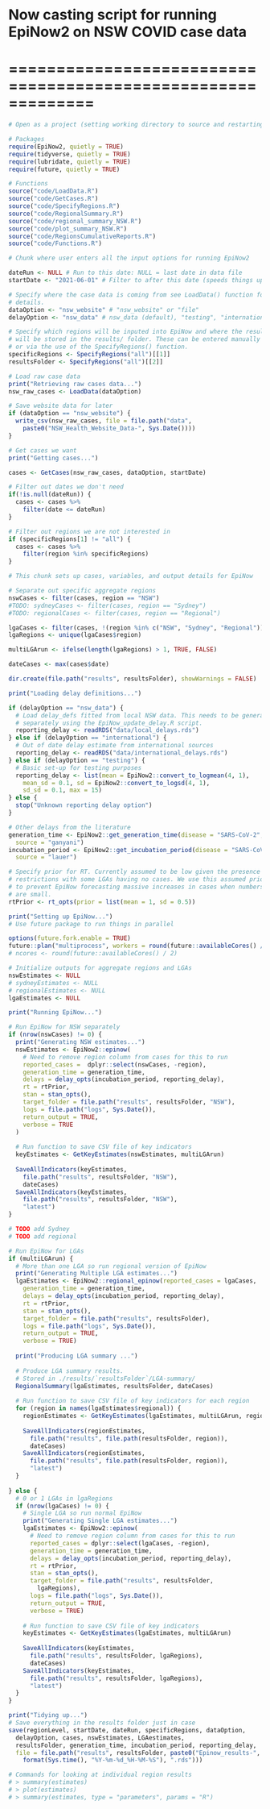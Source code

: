 # Now casting script for running EpiNow2 on NSW COVID case data
# =============================================================

```r
# Open as a project (setting working directory to source and restarting R)

# Packages
require(EpiNow2, quietly = TRUE)
require(tidyverse, quietly = TRUE)
require(lubridate, quietly = TRUE)
require(future, quietly = TRUE)

# Functions 
source("code/LoadData.R")
source("code/GetCases.R")
source("code/SpecifyRegions.R")
source("code/RegionalSummary.R")
source("code/regional_summary_NSW.R")
source("code/plot_summary_NSW.R")
source("code/RegionsCumulativeReports.R")
source("code/Functions.R")
```

```r
# Chunk where user enters all the input options for running EpiNow2

dateRun <- NULL # Run to this date: NULL = last date in data file
startDate <- "2021-06-01" # Filter to after this date (speeds things up) 

# Specify where the case data is coming from see LoadData() function for 
# details. 
dataOption <- "nsw_website" # "nsw_website" or "file"
delayOption <- "nsw_data" # nsw_data (default), "testing", "international"

# Specify which regions will be inputed into EpiNow and where the results 
# will be stored in the results/ folder. These can be entered manually
# or via the use of the SpecifyRegions() function. 
specificRegions <- SpecifyRegions("all")[[1]]
resultsFolder <- SpecifyRegions("all")[[2]] 

```

```r
# Load raw case data 
print("Retrieving raw cases data...")
nsw_raw_cases <- LoadData(dataOption)

# Save website data for later
if (dataOption == "nsw_website") {
  write_csv(nsw_raw_cases, file = file.path("data", 
    paste0("NSW_Health_Website_Data-", Sys.Date())))
}

# Get cases we want 
print("Getting cases...")

cases <- GetCases(nsw_raw_cases, dataOption, startDate) 

# Filter out dates we don't need
if(!is.null(dateRun)) {
  cases <- cases %>% 
    filter(date <= dateRun)
}

# Filter out regions we are not interested in
if (specificRegions[1] != "all") {
  cases <- cases %>%
    filter(region %in% specificRegions)
} 

```

```r
# This chunk sets up cases, variables, and output details for EpiNow 

# Separate out specific aggregate regions
nswCases <- filter(cases, region == "NSW")
#TODO: sydneyCases <- filter(cases, region == "Sydney")
#TODO: regionalCases <- filter(cases, region == "Regional")

lgaCases <- filter(cases, !(region %in% c("NSW", "Sydney", "Regional")))
lgaRegions <- unique(lgaCases$region)

multiLGArun <- ifelse(length(lgaRegions) > 1, TRUE, FALSE)

dateCases <- max(cases$date)

dir.create(file.path("results", resultsFolder), showWarnings = FALSE)
```

```r
print("Loading delay definitions...")

if (delayOption == "nsw_data") {
  # Load delay_defs fitted from local NSW data. This needs to be generated
  # separately using the EpiNow_update_delay.R script.
  reporting_delay <- readRDS("data/local_delays.rds")
} else if (delayOption == "international") {
  # Out of date delay estimate from international sources
  reporting_delay <- readRDS("data/international_delays.rds")
} else if (delayOption == "testing") {
  # Basic set-up for testing purposes
  reporting_delay <- list(mean = EpiNow2::convert_to_logmean(4, 1),
    mean_sd = 0.1, sd = EpiNow2::convert_to_logsd(4, 1),
    sd_sd = 0.1, max = 15)
} else {
  stop("Unknown reporting delay option")
}

# Other delays from the literature
generation_time <- EpiNow2::get_generation_time(disease = "SARS-CoV-2", 
  source = "ganyani")
incubation_period <- EpiNow2::get_incubation_period(disease = "SARS-CoV-2", 
  source = "lauer")

# Specify prior for RT. Currently assumed to be low given the presence of
# restrictions with some LGAs having no cases. We use this assumed prior 
# to prevent EpiNow forecasting massive increases in cases when numbers
# are small.  
rtPrior <- rt_opts(prior = list(mean = 1, sd = 0.5))
```

```r
print("Setting up EpiNow...")
# Use future package to run things in parallel

options(future.fork.enable = TRUE)
future::plan("multiprocess", workers = round(future::availableCores() / 2))
# ncores <- round(future::availableCores() / 2)
```

```r
# Initialize outputs for aggregate regions and LGAs
nswEstimates <- NULL
# sydneyEstimates <- NULL
# regionalEstimates <- NULL
lgaEstimates <- NULL

print("Running EpiNow...")

# Run EpiNow for NSW separately
if (nrow(nswCases) != 0) {
  print("Generating NSW estimates...")
  nswEstimates <- EpiNow2::epinow(
    # Need to remove region column from cases for this to run
    reported_cases =  dplyr::select(nswCases, -region), 
    generation_time = generation_time,
    delays = delay_opts(incubation_period, reporting_delay),
    rt = rtPrior,
    stan = stan_opts(),
    target_folder = file.path("results", resultsFolder, "NSW"),
    logs = file.path("logs", Sys.Date()),
    return_output = TRUE, 
    verbose = TRUE
  )
  
  # Run function to save CSV file of key indicators 
  keyEstimates <- GetKeyEstimates(nswEstimates, multiLGArun)
  
  SaveAllIndicators(keyEstimates, 
    file.path("results", resultsFolder, "NSW"),
    dateCases)
  SaveAllIndicators(keyEstimates, 
    file.path("results", resultsFolder, "NSW"), 
    "latest")
}

# TODO add Sydney
# TODO add regional

# Run EpiNow for LGAs
if (multiLGArun) {
  # More than one LGA so run regional version of EpiNow
  print("Generating Multiple LGA estimates...")
  lgaEstimates <- EpiNow2::regional_epinow(reported_cases = lgaCases, 
    generation_time = generation_time,
    delays = delay_opts(incubation_period, reporting_delay),
    rt = rtPrior,
    stan = stan_opts(),
    target_folder = file.path("results", resultsFolder),
    logs = file.path("logs", Sys.Date()),
    return_output = TRUE, 
    verbose = TRUE)
  
  print("Producing LGA summary ...")
  
  # Produce LGA summary results.
  # Stored in ./results/`resultsFolder`/LGA-summary/ 
  RegionalSummary(lgaEstimates, resultsFolder, dateCases) 
  
  # Run function to save CSV file of key indicators for each region
  for (region in names(lgaEstimates$regional)) {
    regionEstimates <- GetKeyEstimates(lgaEstimates, multiLGArun, region)
    
    SaveAllIndicators(regionEstimates, 
      file.path("results", file.path(resultsFolder, region)),
      dateCases)
    SaveAllIndicators(regionEstimates, 
      file.path("results", file.path(resultsFolder, region)), 
      "latest")
  }
  
} else {
  # 0 or 1 LGAs in lgaRegions
  if (nrow(lgaCases) != 0) {
    # Single LGA so run normal EpiNow
    print("Generating Single LGA estimates...")
    lgaEstimates <- EpiNow2::epinow(
      # Need to remove region column from cases for this to run
      reported_cases = dplyr::select(lgaCases, -region),
      generation_time = generation_time,
      delays = delay_opts(incubation_period, reporting_delay),
      rt = rtPrior,
      stan = stan_opts(),
      target_folder = file.path("results", resultsFolder,
        lgaRegions),
      logs = file.path("logs", Sys.Date()),
      return_output = TRUE, 
      verbose = TRUE)
    
    # Run function to save CSV file of key indicators 
    keyEstimates <- GetKeyEstimates(lgaEstimates, multiLGArun)
    
    SaveAllIndicators(keyEstimates, 
      file.path("results", resultsFolder, lgaRegions),
      dateCases)
    SaveAllIndicators(keyEstimates, 
      file.path("results", resultsFolder, lgaRegions), 
      "latest")
  } 
}

print("Tidying up...")
# Save everything in the results folder just in case
save(regionLevel, startDate, dateRun, specificRegions, dataOption, 
  delayOption, cases, nswEstimates, LGAestimates,
  resultsFolder, generation_time, incubation_period, reporting_delay,
  file = file.path("results", resultsFolder, paste0("Epinow_results-", 
    format(Sys.time(), "%Y-%m-%d_%H-%M-%S"), ".rds")))
```

```r
# Commands for looking at individual region results
# > summary(estimates)
# > plot(estimates)
# > summary(estimates, type = "parameters", params = "R")
```

